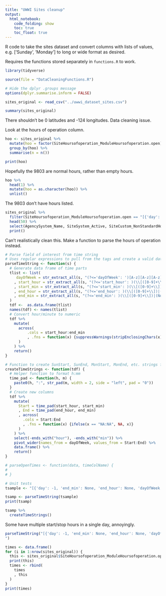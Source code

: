 ```yaml
---
title: "UWWI Sites cleanup"
output:
  html_notebook:
    code_folding: show
    toc: true
    toc_float: true
---
```


R code to take the sites dataset and convert columns with lists of values, e.g. ['Sunday', 'Monday'] to long or wide format as desired.

Requires the functions stored separately in `functions.R` to work.

```r
library(tidyverse)

source(file = "DataCleaningFunctions.R")

# Hide the dplyr .groups message
options(dplyr.summarise.inform = FALSE)
```

```r
sites_original <- read_csv("../uwwi_dataset_sites.csv")
```

```r
summary(sites_original)
```

There shouldn't be 0 latitudes and -124 longitudes. Data cleaning issue.

Look at the hours of operation column.

```r
hoo <- sites_original %>%
  mutate(hoo = factor(SiteHoursofoperation_ModuleHoursofoperation.open)) %>%
  group_by(hoo) %>%
  summarise(n = n())

print(hoo)
```

Hopefully the 9803 are normal hours, rather than empty hours.

```r
hoo %>%
  head(1) %>%
  mutate(hoo = as.character(hoo)) %>%
  unlist()
```

The 9803 don't have hours listed.

```r
sites_original %>%
  filter(SiteHoursofoperation_ModuleHoursofoperation.open == "[{'day': -1, 'end_min': None, 'end_hour': None, 'dayOfWeek': 'Sunday', 'start_min': None, 'start_hour': None}, {'day': -1, 'end_min': None, 'end_hour': None, 'dayOfWeek': 'Monday', 'start_min': None, 'start_hour': None}, {'day': -1, 'end_min': None, 'end_hour': None, 'dayOfWeek': 'Tuesday', 'start_min': None, 'start_hour': None}, {'day': -1, 'end_min': None, 'end_hour': None, 'dayOfWeek': 'Wednesday', 'start_min': None, 'start_hour': None}, {'day': -1, 'end_min': None, 'end_hour': None, 'dayOfWeek': 'Thursday', 'start_min': None, 'start_hour': None}, {'day': -1, 'end_min': None, 'end_hour': None, 'dayOfWeek': 'Friday', 'start_min': None, 'start_hour': None}, {'day': -1, 'end_min': None, 'end_hour': None, 'dayOfWeek': 'Saturday', 'start_min': None, 'start_hour': None}]") %>%
  head(50) %>%
  select(AgencySystem_Name, SiteSystem_Active, SiteCustom_NonStandardHoursText, SiteHoursofoperation_ModuleHoursofoperation.open) %>%
  print()
```

Can't realistically clean this. Make a function to parse the hours of operation instead.

```r
# Parse field of interest from time string
# Uses regular expressions to pull from the tags and create a valid data frame
parseTimeString <- function(s) {
  # Generate data frame of time parts
  tlist <- list(
     dayOfWeek = str_extract_all(s, "(?<='dayOfWeek': ')[A-z][A-z][A-z]")
    , start_hour = str_extract_all(s, "(?<='start_hour': )(\\[([0-9]+\\])|(None))")
    , start_min = str_extract_all(s, "(?<='start_min': )(\\[([0-9]+\\])|(None))")
    , end_hour = str_extract_all(s, "(?<='end_hour': )(\\[([0-9]+\\])|(None))")
    , end_min = str_extract_all(s, "(?<='end_min': )(\\[([0-9]+\\])|(None))")
  )
  tdf <-  as.data.frame(tlist)
  names(tdf) <- names(tlist)
  # Convert hour/minute to numeric
  tdf %>%
    mutate(
      across(
          .cols = start_hour:end_min
          , .fns = function(x) {suppressWarnings(stripEnclosingChars(x) %>% as.numeric())}
      )
    ) %>%
    return()
}

# Function to create SunStart, SunEnd, MonStart, MonEnd, etc. strings from output of parseTimeString
createTimeStrings <- function(tdf) {
  # Helper function to format h:mm
  time_pad <- function(h, m) {
    paste0(h, ":", str_pad(m, width = 2, side = "left", pad = "0"))
  }
  # Create new columns
  tdf %>%
    mutate(
      Start = time_pad(start_hour, start_min)
      , End = time_pad(end_hour, end_min)
      , across(
        .cols = Start:End
        , .fns = function(x) {ifelse(x == "NA:NA", NA, x)}
      )
    ) %>%
    select(-ends_with("hour"), -ends_with("min")) %>%
    pivot_wider(names_from = dayOfWeek, values_from = Start:End) %>%
    data.frame() %>%
    return()
}

# parseOpenTimes <- function(data, timeColName) {
#   
# }
```

```r
# Unit tests
tsample <- "[{'day': -1, 'end_min': None, 'end_hour': None, 'dayOfWeek': 'Sunday', 'start_min': None, 'start_hour': None}, {'day': 1, 'end_min': [0], 'end_hour': [21], 'dayOfWeek': 'Monday', 'start_min': [0], 'start_hour': [8]}, {'day': 2, 'end_min': [0], 'end_hour': [21], 'dayOfWeek': 'Tuesday', 'start_min': [0], 'start_hour': [8]}, {'day': 3, 'end_min': [0], 'end_hour': [21], 'dayOfWeek': 'Wednesday', 'start_min': [0], 'start_hour': [8]}, {'day': 4, 'end_min': [0], 'end_hour': [21], 'dayOfWeek': 'Thursday', 'start_min': [0], 'start_hour': [8]}, {'day': 5, 'end_min': [0], 'end_hour': [21], 'dayOfWeek': 'Friday', 'start_min': [0], 'start_hour': [8]}, {'day': 6, 'end_min': [0], 'end_hour': [21], 'dayOfWeek': 'Saturday', 'start_min': [0], 'start_hour': [8]}]"

tsamp <- parseTimeString(tsample)
print(tsamp)

tsamp %>%
  createTimeStrings()
```

Some have multiple start/stop hours in a single day, annoyingly.

```r
parseTimeString("[{'day': -1, 'end_min': None, 'end_hour': None, 'dayOfWeek': 'Sunday', 'start_min': None, 'start_hour': None}, {'day': 1, 'end_min': [0, 0], 'end_hour': [12, 17], 'dayOfWeek': 'Monday', 'start_min': [0, 0], 'start_hour': [8, 13]}, {'day': 2, 'end_min': [0, 0], 'end_hour': [12, 18], 'dayOfWeek': 'Tuesday', 'start_min': [0, 0], 'start_hour': [8, 13]}, {'day': 3, 'end_min': [0, 0], 'end_hour': [12, 18], 'dayOfWeek': 'Wednesday', 'start_min': [0, 0], 'start_hour': [8, 13]}, {'day': 4, 'end_min': [0, 0], 'end_hour': [12, 17], 'dayOfWeek': 'Thursday', 'start_min': [0, 0], 'start_hour': [8, 13]}, {'day': 5, 'end_min': [0], 'end_hour': [12], 'dayOfWeek': 'Friday', 'start_min': [0], 'start_hour': [8]}, {'day': -1, 'end_min': None, 'end_hour': None, 'dayOfWeek': 'Saturday', 'start_min': None, 'start_hour': None}]
")
```


```r
times <- data.frame()
for (i in 1:nrow(sites_original)) {
  this <- sites_original$SiteHoursofoperation_ModuleHoursofoperation.open[i] %>% parseTimeString() %>% createTimeStrings()
  print(this)
  times <- rbind(
    times
    , this
  )
}
print(times)
```

